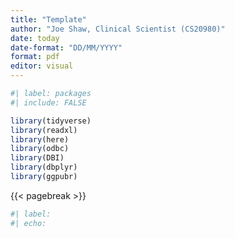 ```yaml
---
title: "Template"
author: "Joe Shaw, Clinical Scientist (CS20980)"
date: today
date-format: "DD/MM/YYYY"
format: pdf
editor: visual
---
```


```r
#| label: packages
#| include: FALSE

library(tidyverse)
library(readxl)
library(here)
library(odbc)
library(DBI)
library(dbplyr)
library(ggpubr)

```

{{< pagebreak >}}

```r
#| label: 
#| echo: 

```
